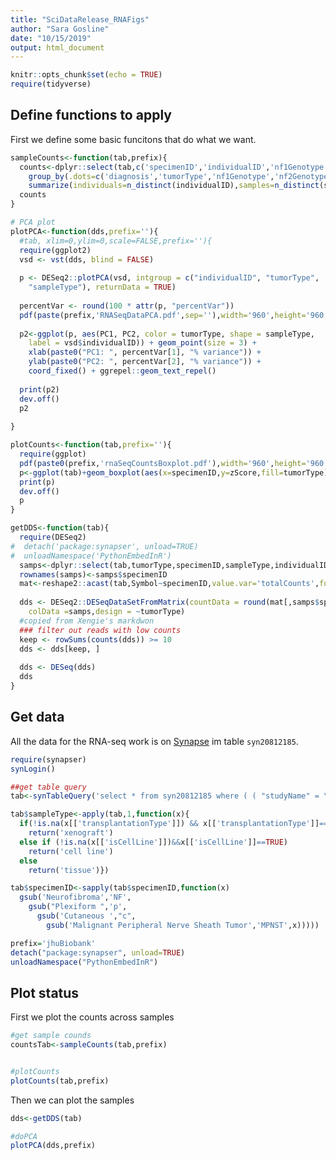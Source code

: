 ```yaml
---
title: "SciDataRelease_RNAFigs"
author: "Sara Gosline"
date: "10/15/2019"
output: html_document
---
```


```r
knitr::opts_chunk$set(echo = TRUE)
require(tidyverse)

```

## Define functions to apply

First we define some basic funcitons that do what we want.

```r


sampleCounts<-function(tab,prefix){
  counts<-dplyr::select(tab,c('specimenID','individualID','nf1Genotype','nf2Genotype','tumorType','diagnosis','isCellLine','transplantationType'))%>%
    group_by(.dots=c('diagnosis','tumorType','nf1Genotype','nf2Genotype','isCellLine','transplantationType'))%>%
    summarize(individuals=n_distinct(individualID),samples=n_distinct(specimenID))
  counts
}

# PCA plot
plotPCA<-function(dds,prefix=''){
  #tab, xlim=0,ylim=0,scale=FALSE,prefix=''){
  require(ggplot2)
  vsd <- vst(dds, blind = FALSE)
  
  p <- DESeq2::plotPCA(vsd, intgroup = c("individualID", "tumorType", 
    "sampleType"), returnData = TRUE)
  
  percentVar <- round(100 * attr(p, "percentVar"))
  pdf(paste(prefix,'RNASeqDataPCA.pdf',sep=''),width='960',height='960')
  
  p2<-ggplot(p, aes(PC1, PC2, color = tumorType, shape = sampleType, 
    label = vsd$individualID)) + geom_point(size = 3) + 
    xlab(paste0("PC1: ", percentVar[1], "% variance")) + 
    ylab(paste0("PC2: ", percentVar[2], "% variance")) + 
    coord_fixed() + ggrepel::geom_text_repel()
  
  print(p2)
  dev.off()
  p2
  
}

plotCounts<-function(tab,prefix=''){
  require(ggplot)
  pdf(paste0(prefix,'rnaSeqCountsBoxplot.pdf'),width='960',height='960')
  p<-ggplot(tab)+geom_boxplot(aes(x=specimenID,y=zScore,fill=tumorType))+scale_y_log10()+theme(axis.text.x = element_text(angle = 90)) 
  print(p)
  dev.off()
  p
}

getDDS<-function(tab){
  require(DESeq2)
#  detach('package:synapser', unload=TRUE)
#  unloadNamespace('PythonEmbedInR')
  samps<-dplyr::select(tab,tumorType,specimenID,sampleType,individualID)%>%distinct()
  rownames(samps)<-samps$specimenID
  mat<-reshape2::acast(tab,Symbol~specimenID,value.var='totalCounts',fun.aggregate=sum)
  
  dds <- DESeq2::DESeqDataSetFromMatrix(countData = round(mat[,samps$specimenID]), 
    colData =samps,design = ~tumorType)
  #copied from Xengie's markdwon
  ### filter out reads with low counts
  keep <- rowSums(counts(dds)) >= 10
  dds <- dds[keep, ]
  
  dds <- DESeq(dds)
  dds
}


```


## Get data
All the data for the RNA-seq work is on [Synapse]() im table `syn20812185`.

```r
require(synapser)
synLogin()

##get table query
tab<-synTableQuery('select * from syn20812185 where ( ( "studyName" = \'A Nerve Sheath Tumor Bank from Patients with NF1\' ) )')$asDataFrame()

tab$sampleType<-apply(tab,1,function(x){
  if(!is.na(x[['transplantationType']]) && x[['transplantationType']]=='xenograft')
    return('xenograft')
  else if (!is.na(x[['isCellLine']])&&x[['isCellLine']]==TRUE)
    return('cell line')
  else
    return('tissue')})

tab$specimenID<-sapply(tab$specimenID,function(x)
  gsub('Neurofibroma','NF',
    gsub("Plexiform ",'p',
      gsub('Cutaneous ',"c",
        gsub('Malignant Peripheral Nerve Sheath Tumor','MPNST',x)))))

prefix='jhuBiobank'
detach("package:synapser", unload=TRUE)
unloadNamespace("PythonEmbedInR")
```

## Plot status

First we plot the counts across samples
```r
#get sample counds
countsTab<-sampleCounts(tab,prefix)


#plotCounts
plotCounts(tab,prefix)


```

Then we can plot the samples
```r

dds<-getDDS(tab)

#doPCA
plotPCA(dds,prefix)
```
